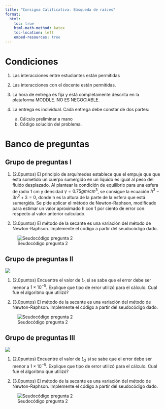 ```yaml
---
title: "Consigna Calificativa: Búsqueda de raíces"
format:
  html:
    toc: true
    html-math-method: katex
    toc-location: left
    embed-resources: true
---
```


# Condiciones

1. Las interacciones entre estudiantes están permitidas

2. Las interacciones con el docente están permitidas.

3. La hora de entrega es fija y está completamente descrita en la plataforma MODDLE. NO ES NEGOCIABLE.

4. La entrega es individual. Cada entrega debe constar de dos partes:
    a. Cálculo preliminar a mano
    b. Código solución del problema. 

# Banco de preguntas

:::{.panel-tabset}

## Grupo de preguntas I

1. (2.0puntos) El principio de arquímedes establece que el empuje que que esta sometido un cuerpo sumergido en un liquido es igual al peso del ﬂuido desplazado. Al plantear la condición de equilibrio para una esfera de radio 1 cm y densidad $\gamma = 0.75gm/cm^3$, se consigue la ecuación $h^3 −3h^2 + 3 = 0$, donde h es la altura de la parte de la esfera que está sumergida. Se pide aplicar el método de Newton-Raphson, modiﬁcado para estimar un valor aproximado h con 1 por ciento de error con respecto al valor anterior calculado.

2. (3.0puntos) El método de la secante es una variación del método de Newton-Raphson. Implemente el código a partir del seudocódigo dado.

![Seudocódigo pregunta 2](./Images/seudocodigo1.png)

## Grupo de preguntas II

![](./Images/output.png)

1. (2.0puntos) Encuentre el valor de $L_1$ si se sabe que el error debe ser menor a $1\times10^{-5}$. Explique que tipo de error utilizó para el cálculo. Cual fue el algoritmo que utilizó?

2. (3.0puntos) El método de la secante es una variación del método de Newton-Raphson. Implemente el código a partir del seudocódigo dado.

![Seudocódigo pregunta 2](./Images/seudocodigo1.png)

## Grupo de preguntas III

![](./Images/output2.png)

1. (2.0puntos) Encuentre el valor de $L_2$ si se sabe que el error debe ser menor a $1\times10^{-5}$. Explique que tipo de error utilizó para el cálculo. Cual fue el algoritmo que utilizó?

2. (3.0puntos) El método de la secante es una variación del método de Newton-Raphson. Implemente el código a partir del seudocódigo dado.

![Seudocódigo pregunta 2](./Images/seudocodigo1.png)

:::

